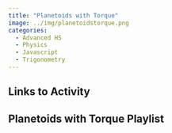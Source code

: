 ```yaml
---
title: "Planetoids with Torque"
image: ../img/planetoidstorque.png
categories:
  - Advanced HS
  - Physics
  - Javascript
  - Trigonometry
---
```


## Links to Activity

## Planetoids with Torque Playlist
